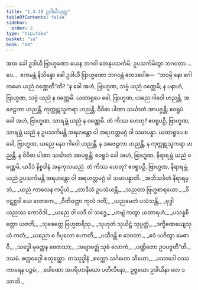 ```yaml
---
title: "1.4.10 ဥဒါယီသုတ္တ"
tableOfContents: false
sidebar:
  order: 2
type: "tipitaka"
basket: "su"
book: "a4"
---
```



<DynamicBreadcrumb />

<Division number="40" book="a4">

<Paragraph number="278" book="a4">
အထ ခေါ ဥဒါယီ ဗြာဟ္မဏော ယေန ဘဂဝါ တေနုပသင်္ကမိ; ဥပသင်္ကမိတွာ ဘဂဝတာ …ပေ…  ဧကမန္တံ နိသိန္နော ခေါ ဥဒါယီ ဗြာဟ္မဏော ဘဂဝန္တံ ဧတဒဝေါစ—  “ဘဝမ္ပိ နော ဂေါတမော ယညံ ဝဏ္ဏေတီ”တိ? “န ခေါ အဟံ, ဗြာဟ္မဏ, သဗ္ဗံ ယညံ ဝဏ္ဏေမိ; န ပနာဟံ, ဗြာဟ္မဏ, သဗ္ဗံ ယညံ န ဝဏ္ဏေမိ. ယထာရူပေ ခေါ, ဗြာဟ္မဏ, ယညေ ဂါဝေါ ဟညန္တိ, အဇေဠကာ ဟညန္တိ, ကုက္ကုဋသူကရာ ဟညန္တိ, ဝိဝိဓာ ပါဏာ သင်္ဃာတံ အာပဇ္ဇန္တိ; ဧဝရူပံ ခေါ အဟံ, ဗြာဟ္မဏ, သာရမ္ဘံ ယညံ န ဝဏ္ဏေမိ. တံ ကိဿ ဟေတု? ဧဝရူပဉှိ, ဗြာဟ္မဏ, သာရမ္ဘံ ယညံ န ဥပသင်္ကမန္တိ အရဟန္တော ဝါ အရဟတ္တမဂ္ဂံ ဝါ သမာပန္နာ.
</Paragraph>

<Paragraph number="279" book="a4">
ယထာရူပေ စ ခေါ, ဗြာဟ္မဏ, ယညေ နေဝ ဂါဝေါ ဟညန္တိ, န အဇေဠကာ ဟညန္တိ, န ကုက္ကုဋသူကရာ ဟညန္တိ, န ဝိဝိဓာ ပါဏာ သင်္ဃာတံ အာပဇ္ဇန္တိ; ဧဝရူပံ ခေါ အဟံ, ဗြာဟ္မဏ, နိရာရမ္ဘံ ယညံ ဝဏ္ဏေမိ, ယဒိဒံ နိစ္စဒါနံ အနုကုလယညံ. တံ ကိဿ ဟေတု? ဧဝရူပဉှိ, ဗြာဟ္မဏ, နိရာရမ္ဘံ ယညံ ဥပသင်္ကမန္တိ အရဟန္တော ဝါ အရဟတ္တမဂ္ဂံ ဝါ သမာပန္နာတိ.
</Paragraph>

<Paragraph number="280" type="verses" book="a4">
_အဘိသင်္ခတံ နိရာရမ္ဘံ,_  
_ယညံ ကာလေန ကပ္ပိယံ;_  
_တာဒိသံ ဥပသံယန္တိ,_  
_သညတာ ဗြဟ္မစာရယော._  

</Paragraph>

<Paragraph number="281" type="verses" book="a4">
_ဝိဝဋစ္ဆဒါ ယေ လောကေ,_  
_ဝီတိဝတ္တာ ကုလံ ဂတိံ;_  
_ယညမေတံ ပသံသန္တိ,_  
_ဗုဒ္ဓါ ယညဿ ကောဝိဒါ._  

</Paragraph>

<Paragraph number="282" type="verses" book="a4">
_ယညေ ဝါ ယဒိ ဝါ သဒ္ဓေ,_  
_ဟဗျံ ကတွာ ယထာရဟံ;_  
_ပသန္နစိတ္တော ယဇတိ,_  
_သုခေတ္တေ ဗြဟ္မစာရိသု._  

</Paragraph>

<Paragraph number="283" type="verses" book="a4">
_သုဟုတံ သုယိဋ္ဌံ သုပ္ပတ္တံ,_  
_ဒက္ခိဏေယျေသု ယံ ကတံ;_  
_ယညော စ ဝိပုလော ဟောတိ,_  
_ပသီဒန္တိ စ ဒေဝတာ._  

</Paragraph>

<Paragraph number="284" type="verses" book="a4">
_ဧဝံ ယဇိတွာ မေဓာဝီ,_  
_သဒ္ဓေါ မုတ္တေန စေတသာ;_  
_အဗျာဗဇ္ဈံ သုခံ လောကံ,_  
_ပဏ္ဍိတော ဥပပဇ္ဇတီ”တိ._  


</Paragraph>
</Division>

<Paragraph number="285" type="center" book="a4">
ဒသမံ.



</Paragraph>

<Paragraph number="286" type="center" book="a4">
စက္ကဝဂ္ဂေါ စတုတ္ထော.



</Paragraph>

<Paragraph number="287" type="center" book="a4">
တဿုဒ္ဒါနံ


</Paragraph>

<Paragraph number="288" type="verses" book="a4">
_စက္ကော သင်္ဂဟော သီဟော,_  
_ပသာဒေါ ဝဿကာရေန ပဉ္စမံ;_  
_ဒေါဏော အပရိဟာနိယော ပတိလီနော,_  
ဥဇ္ဇယော ဥဒါယိနာ တေ ဒသာတိ._
</Paragraph>